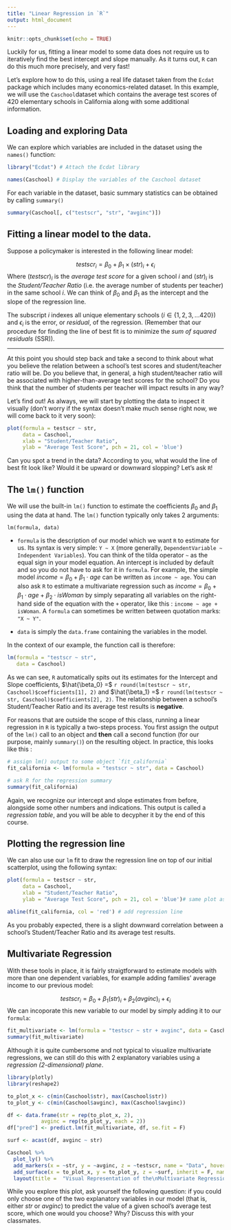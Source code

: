 ```yaml
---
title: "Linear Regression in `R`"
output: html_document
---
```


```r
knitr::opts_chunk$set(echo = TRUE)
```

Luckily for us, fitting a linear model to some data does not require us to iteratively find the best intercept and slope manually. As it turns out, `R` can do this much more precisely, and very fast!

Let's explore how to do this, using a real life dataset taken from the `Ecdat` package which includes many economics-related dataset. In this example, we will use the `Caschool`dataset which contains the average test scores of 420 elementary schools in California along with some additional information.

## Loading and exploring Data

We can explore which variables are included in the dataset using the `names()` function:

```r
library("Ecdat") # Attach the Ecdat library

names(Caschool) # Display the variables of the Caschool dataset
```

For each variable in the dataset, basic summary statistics can be obtained by calling `summary()`

```r
summary(Caschool[, c("testscr", "str", "avginc")])
```


## Fitting a linear model to the data.

Suppose a policymaker is interested in the following linear model:

$$testscr_i = \beta_0 + \beta_1 \times (str)_i + \epsilon_i$$
Where $(testscr)_i$ is the *average test score* for a given school $i$ and $(str)_i$ is the *Student/Teacher Ratio* (i.e. the average number of students per teacher) in the same school $i$. We can think of $\beta_0$  and $\beta_1$ as the intercept and the slope of the regression line.

The subscript $i$ indexes all unique elementary schools ($i \in \{1, 2, 3, \dots 420\}$) and $\epsilon_i$ is the error, or *residual*, of the regression. (Remember that our procedure for finding the line of best fit is to minimize the *sum of squared residuals* (SSR)).

----

At this point you should step back and take a second to think about what you believe the relation between a school's test scores and student/teacher ratio will be. Do you believe that, in general, a high student/teacher ratio will be associated with higher-than-average test scores for the school? Do you think that the number of students per teacher will impact results in any way? 

Let's find out! As always, we will start by plotting the data to inspect it visually (don't worry if the syntax doesn't make much sense right now, we will come back to it very soon):

```r

plot(formula = testscr ~ str,
     data = Caschool,
     xlab = "Student/Teacher Ratio",
     ylab = "Average Test Score", pch = 21, col = 'blue')

```

Can you spot a trend in the data? According to you, what would the line of best fit look like? Would it be upward or downward slopping? Let's ask `R`!

## The `lm()` function

We will use the built-in `lm()` function to estimate the coefficients $\beta_0$ and $\beta_1$ using the data at hand. The `lm()` function typically only takes 2 arguments:

`lm(formula, data)`

- `formula` is the description of our model which we want `R` to estimate for us. Its syntax is very simple: `Y ~ X` (more generally, `DependentVariable ~ Independent Variables`). You can think of the tilda operator `~` as the equal sign in your model equation. An intercept is included by default and so you do not have to ask for it in `formula`.
  For example, the simple model $income = \beta_0 + \beta_1 \cdot age$ can be written as `income ~ age`. You can also ask `R` to estimate a multivariate regression such as $income = \beta_0 + \beta_1 \cdot age + \beta_2 \cdot isWoman$ by simply separating all variables on the right-hand side of the equation with the `+` operator, like this : `income ~ age + isWoman`. A `formula` can sometimes be written between quotation marks: `"X ~ Y"`.

- `data` is simply the `data.frame` containing the variables in the model.

In the context of our example, the function call is therefore:

```r
lm(formula = "testscr ~ str",
   data = Caschool)
```

As we can see, `R` automatically spits out its estimates for the Intercept and Slope coefficients, $\hat{\beta_0} =$ `r round(lm(testscr ~ str, Caschool)$coefficients[1], 2)` and $\hat{\beta_1} =$ `r round(lm(testscr ~ str, Caschool)$coefficients[2], 2)`. The relationship between a school's Student/Teacher Ratio and its average test results is **negative**.

For reasons that are outside the scope of this class, running a linear regression in `R` is typically a two-steps process. You first assign the output of the `lm()` call to an object and **then** call a second function (for our purpose, mainly `summary()`) on the resulting object. In practice, this looks like this :


```r
# assign lm() output to some object `fit_california`
fit_california <- lm(formula = "testscr ~ str", data = Caschool)

# ask R for the regression summary
summary(fit_california) 
```

Again, we recognize our intercept and slope estimates from before, alongside some other numbers and indications. This output is called a *regression table*, and you will be able to decypher it by the end of this course.

## Plotting the regression line

We can also use our `lm` fit to draw the regression line on top of our initial scatterplot, using the following syntax:

```r

plot(formula = testscr ~ str,
     data = Caschool,
     xlab = "Student/Teacher Ratio",
     ylab = "Average Test Score", pch = 21, col = 'blue')# same plot as before

abline(fit_california, col = 'red') # add regression line

```


As you probably expected, there is a slight downward correlation between a school's Student/Teacher Ratio and its average test results.

## Multivariate Regression

With these tools in place, it is fairly straigtforward to estimate models with more than one dependent variables, for example adding families' average income to our previous model:

$$testscr_i = \beta_0 + \beta_1  (str)_i + \beta_2  (avginc)_i + \epsilon_i$$
We can incoporate this new variable to our model by simply adding it to our `formula`:

```r
fit_multivariate <- lm(formula = "testscr ~ str + avginc", data = Caschool)
summary(fit_multivariate)
```

Although it is quite cumbersome and not typical to visualize multivariate regressions, we can still do this with 2 explanatory variables using a *regression (2-dimensional) plane*.

```r
library(plotly)
library(reshape2)

to_plot_x <- c(min(Caschool$str), max(Caschool$str))
to_plot_y <- c(min(Caschool$avginc), max(Caschool$avginc))

df <- data.frame(str = rep(to_plot_x, 2),
           avginc = rep(to_plot_y, each = 2))
df["pred"] <- predict.lm(fit_multivariate, df, se.fit = F)

surf <- acast(df, avginc ~ str)

Caschool %>%
  plot_ly() %>%
  add_markers(x = ~str, y = ~avginc, z = ~testscr, name = "Data", hoverinfo = "skip") %>%
  add_surface(x = to_plot_x, y = to_plot_y, z = ~surf, inherit = F, name = "Best Fit Plane") %>%
  layout(title =  "Visual Representation of the\nMultivariate Regression")

```

While you explore this plot, ask yourself the following question: if you could only choose one of the two explanatory variables in our model (that is, either $str$ or $avginc$) to predict the value of a given school's average test score, which one would you choose? Why? Discuss this with your classmates.

